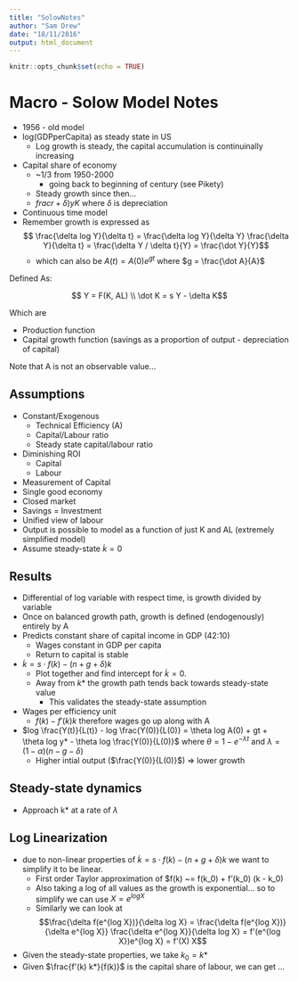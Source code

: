 ```yaml
---
title: "SolowNotes"
author: "Sam Drew"
date: "18/11/2016"
output: html_document
---
```


```r
knitr::opts_chunk$set(echo = TRUE)
```

# Macro - Solow Model Notes

* 1956 - old model
* log(GDPperCapita) as steady state in US
    - Log growth is steady, the capital accumulation is continuinally increasing
* Capital share of economy
    - ~1/3 from 1950-2000
        + going back to beginning of century (see Pikety)
    - Steady growth since then...
    - $frac{r+\delta)}{y}K$ where $\delta$ is depreciation
* Continuous time model
* Remember growth is expressed as 
$$ \frac{\delta log Y}{\delta t} = \frac{\delta log Y}{\delta Y} \frac{\delta Y}{\delta t} = \frac{\delta Y / \delta t}{Y} = \frac{\dot Y}{Y}$$
    - which can also be $A(t) = A(0)e^{gt}$ where $g = \frac{\dot A}{A}$

Defined As:

$$ Y = F(K, AL) \\
\dot K = s Y - \delta K$$

Which are 

* Production function
* Capital growth function (savings as a proportion of output - depreciation of capital)

Note that A is not an observable value...

## Assumptions

* Constant/Exogenous
    - Technical Efficiency (A)
    - Capital/Labour ratio
    - Steady state capital/labour ratio
* Diminishing ROI
    - Capital
    - Labour
* Measurement of Capital
* Single good economy
* Closed market
* Savings = Investment
* Unified view of labour
* Output is possible to model as a function of just K and AL (extremely simplified model)
* Assume steady-state $\dot k = 0$

## Results

* Differential of log variable with respect time, is growth divided by variable
* Once on balanced growth path, growth is defined (endogenously) entirely by A
* Predicts constant share of capital income in GDP (42:10)
    - Wages constant in GDP per capita
    - Return to capital is stable
* $\dot k = s \cdot f(k) - (n + g + \delta)k$
    - Plot together and find intercept for $\dot k = 0$.
    - Away from $k*$ the growth path tends back towards steady-state value
        + This validates the steady-state assumption
* Wages per efficiency unit
    - $f(k) - f'(k)k$ therefore wages go up along with A
* $log \frac{Y(t)}{L(t)} - log \frac{Y(0)}{L(0)} = \theta log A(0) + gt + \theta log y* - \theta log \frac{Y(0)}{L(0)}$ where $\theta = 1 - e^{-\lambda t}$ and $\lambda = (1 - \alpha)(n - g - \delta)$
    - Higher intial output ($\frac{Y(0)}{L(0)}$) => lower growth

## Steady-state dynamics
* Approach k* at a rate of $\lambda$

## Log Linearization
* due to non-linear properties of $\dot k = s \cdot f(k) - (n + g + \delta)k$ we want to simplify it to be linear.
    - First order Taylor approximation of $f(k) ~= f(k_0) + f'(k_0) (k - k_0)
    - Also taking a log of all values as the growth is exponential... so to simplify we can use $X = e^{log X}$
    - Similarly we can look at $$\frac{\delta f(e^{log X})}{\delta log X} = \frac{\delta f(e^{log X})}{\delta e^{log X}} \frac{\delta e^{log X}}{\delta log X} = f'(e^{log X})e^{log X} = f'(X) X$$
* Given the steady-state properties, we take $k_0 = k*$
* Given $\frac{f'(k) k*}{f(k)}$ is the capital share of labour, we can get ...
